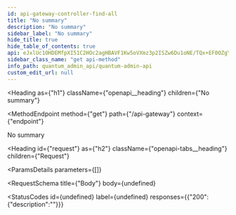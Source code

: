 ```yaml
---
id: api-gateway-controller-find-all
title: "No summary"
description: "No summary"
sidebar_label: "No summary"
hide_title: true
hide_table_of_contents: true
api: eJxlUc1OHDEMfpXI51C2HOc2agHBAVF1Kw5oVXmz3p2ISZw6Du1oNE/TQx+EF0OZgYqFUxz/fD/2CJxIUD3Hqx000CZ/iUq/cfjCUYX7nuTn3sdd2/dgIaFgICXJ0NxvLAjlxDFThmaEs9WqPjvKTnyqkNAATJMFxUMdAEz+5LDAw8a+67xhk0sIKANYCKQdV0EH0plXO2jg9C2AhUzy+F9KJlfE6/DddRQWQegc5Xyi/ECx/vNcgga2hEIC9iW4YAmo0MD13Ros6JBqU6ea4L3I86hCxnEwJZgZ2FzfrU3di8GiFNU7fPr39Jdn4z7uuTKr175ifisYtQTT7oKPpr29+kDQJm++sstmz2KEMhdxlA3vzdEsWKjWl5nPn1ZgwXFUdArNWJkTZw042444mz7a7xHp+GpZ6Y+eph59hMlCkb7Wlt1/OF7HWWt6HLeY6Yf001TTvwrJsFzkEcXjtvq+30xvTnp5voZpegZMI9pD
sidebar_class_name: "get api-method"
info_path: quantum_admin_api/quantum-admin-api
custom_edit_url: null
---
```



<Heading
  as={"h1"}
  className={"openapi__heading"}
  children={"No summary"}
>
</Heading>

<MethodEndpoint
  method={"get"}
  path={"/api-gateway"}
  context={"endpoint"}
>
  
</MethodEndpoint>



No summary

<Heading
  id={"request"}
  as={"h2"}
  className={"openapi-tabs__heading"}
  children={"Request"}
>
</Heading>

<ParamsDetails
  parameters={[]}
>
  
</ParamsDetails>

<RequestSchema
  title={"Body"}
  body={undefined}
>
  
</RequestSchema>

<StatusCodes
  id={undefined}
  label={undefined}
  responses={{"200":{"description":""}}}
>
  
</StatusCodes>

